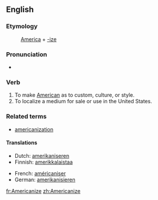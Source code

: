 ==English==

===Etymology===
:[[America]] + [[-ize]]

===Pronunciation===
*{{audio|en-us-Americanize.ogg|Audio (US)}}

===Verb===
{{en-verb|Americaniz|ing}}

# To make [[American]] as to custom, culture, or style.
# To localize a medium for sale or use in the United States.

===Related terms===
* [[americanization]]

====Translations====
{{top}}
*Dutch: [[amerikaniseren]]
*Finnish: [[amerikkalaistaa]]
{{mid}}
*French: [[américaniser]]
*German: [[amerikanisieren]]
{{bottom}}

[[fr:Americanize]]
[[zh:Americanize]]